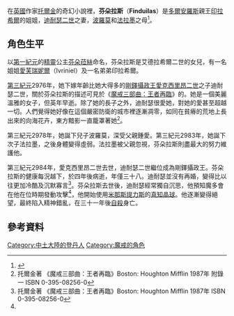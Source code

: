 {{NoteTA
|G1=魔戒
}}
{{Other uses|other=第一紀元的同名人物|芬朵菈絲}}
{{Tolkienchar|
|image_character=Finduilas.jpg
|image_caption=芬朵拉斯。
|character_name=芬朵拉斯
|character_race=[[人類_(中土大陸)|人類]]
|character_gender=女性
|character_culture=
|character_realm=
|character_birth=[[第三紀元|第三紀元]]2950年
|character_death=第三紀元2988年
|Book(s)=《[[魔戒|魔戒]]》
}}
在[[英國|英國]]作家[[托爾金|托爾金]]的奇幻小說裡，'''芬朵拉斯'''（'''Finduilas'''）是[[多爾安羅斯|多爾安羅斯]]親王[[印拉希爾|印拉希爾]]的姐姐，[[迪耐瑟二世|迪耐瑟二世]]之妻，[[波羅莫|波羅莫]]和[[法拉墨|法拉墨]]之母<ref name=":0">{{cite book|title=''The Complete Guide to Middle-earth''|last=Foster|first=Robert|publisher=[[Random_House|Random House]]|year=1978|origyear=1971|isbn=0-345-27547-0}}</ref>。

==角色生平==
以[[第一紀元|第一紀元]]的[[精靈_(中土大陸)|精靈]]公主[[芬朵菈絲|芬朵菈絲]]命名，芬朵拉斯是艾德拉希爾二世的女兒，有一名姐姐[[愛芙瑞妮爾|愛芙瑞妮爾]]（Ivriniel）及一名弟弟印拉希爾。

[[第三紀元|第三紀元]]2976年，她下嫁年齡比她大得多的[[剛鐸攝政王|剛鐸攝政王]][[愛克西里昂二世|愛克西里昂二世]]之子迪耐瑟二世，關於芬朵拉斯的描述可見於《[[王者再臨|魔戒三部曲：王者再臨]]》的{{link-es|魔戒的附錄|Apéndices de El Señor de los Anillos|附錄}}。她是一個美麗溫雅的女子，但英年早逝。除了她的長子之外，迪耐瑟很愛她，對她的愛甚至超越一切。人們覺得她好像在這個嚴密防衛的城市裡逐漸凋零，如同在貧瘠的荒地上長出來的向海花卉，東方黯影一直籠罩著她<ref>托爾金著 《魔戒三部曲：王者再臨》Boston: Houghton Mifflin 1987年 附錄一 ISBN 0-395-08256-0</ref>。

第三紀元2978年，她誕下兒子波羅莫，深受父親鍾愛。第三紀元2983年，她誕下次子法拉墨，之後身體變得虛弱。法拉墨被父親忽視，芬朵拉斯則盡最大的努力維護他。

第三紀元2984年，愛克西里昂二世去世，迪耐瑟二世繼位成為剛鐸攝政王。芬朵拉斯的健康每況越下，於四年後病逝，年僅三十八。迪耐瑟並沒有再婚，變得比以往更加冷酷及沉默寡言<ref name="#1">托爾金著 《魔戒三部曲：王者再臨》Boston: Houghton Mifflin 1987年  ISBN 0-395-08256-0</ref>。芬朵拉斯去世後，迪耐瑟經常獨自沉思，他預知魔多會在他在位時期發動攻擊<ref name="#1"/>，他開始使用[[米那斯提力斯|米那斯提力斯]]的[[真知晶球|真知晶球]]。他逐漸變得絕望，最終陷入精神錯亂，在三十一年後[[自殺|自殺]]身亡。

== 參考資料 ==
{{Reflist}}

{{DEFAULTSORT:Finduilas Of Dol Amroth}}
[[Category:中土大陸的登丹人|Category:中土大陸的登丹人]]
[[Category:魔戒的角色|Category:魔戒的角色]]